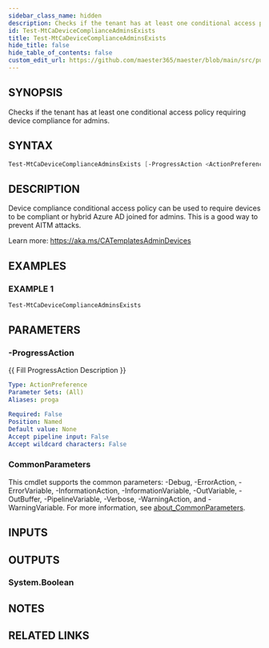 ```yaml
---
sidebar_class_name: hidden
description: Checks if the tenant has at least one conditional access policy requiring device compliance for admins.
id: Test-MtCaDeviceComplianceAdminsExists
title: Test-MtCaDeviceComplianceAdminsExists
hide_title: false
hide_table_of_contents: false
custom_edit_url: https://github.com/maester365/maester/blob/main/src/public/Test-MtCaDeviceComplianceAdminsExists.ps1
---
```


## SYNOPSIS

Checks if the tenant has at least one conditional access policy requiring device compliance for admins.

## SYNTAX

```powershell
Test-MtCaDeviceComplianceAdminsExists [-ProgressAction <ActionPreference>] [<CommonParameters>]
```

## DESCRIPTION

Device compliance conditional access policy can be used to require devices to be compliant or hybrid Azure AD joined for admins.
This is a good way to prevent AITM attacks.

Learn more:
https://aka.ms/CATemplatesAdminDevices

## EXAMPLES

### EXAMPLE 1

```powershell
Test-MtCaDeviceComplianceAdminsExists
```

## PARAMETERS

### -ProgressAction

\{\{ Fill ProgressAction Description \}\}

```yaml
Type: ActionPreference
Parameter Sets: (All)
Aliases: proga

Required: False
Position: Named
Default value: None
Accept pipeline input: False
Accept wildcard characters: False
```

### CommonParameters

This cmdlet supports the common parameters: -Debug, -ErrorAction, -ErrorVariable, -InformationAction, -InformationVariable, -OutVariable, -OutBuffer, -PipelineVariable, -Verbose, -WarningAction, and -WarningVariable. For more information, see [about_CommonParameters](http://go.microsoft.com/fwlink/?LinkID=113216).

## INPUTS

## OUTPUTS

### System.Boolean

## NOTES

## RELATED LINKS

